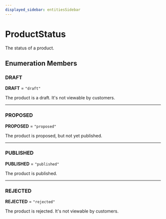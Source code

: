 ```yaml
---
displayed_sidebar: entitiesSidebar
---
```



# ProductStatus

The status of a product.

## Enumeration Members

### DRAFT

 **DRAFT** = ``"draft"``

The product is a draft. It's not viewable by customers.

___

### PROPOSED

 **PROPOSED** = ``"proposed"``

The product is proposed, but not yet published.

___

### PUBLISHED

 **PUBLISHED** = ``"published"``

The product is published.

___

### REJECTED

 **REJECTED** = ``"rejected"``

The product is rejected. It's not viewable by customers.
